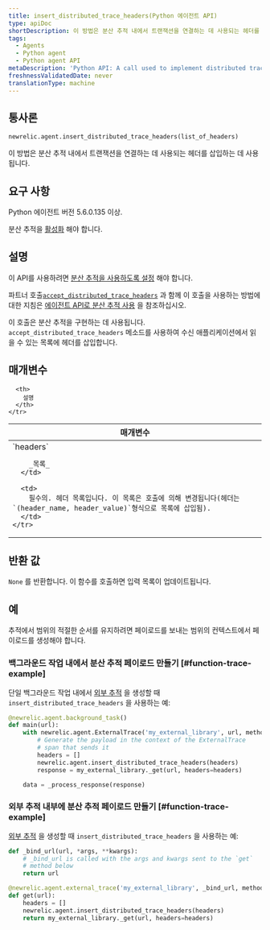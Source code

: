 ```yaml
---
title: insert_distributed_trace_headers(Python 에이전트 API)
type: apiDoc
shortDescription: 이 방법은 분산 추적 내에서 트랜잭션을 연결하는 데 사용되는 헤더를 삽입하는 데 사용됩니다.
tags:
  - Agents
  - Python agent
  - Python agent API
metaDescription: 'Python API: A call used to implement distributed tracing.'
freshnessValidatedDate: never
translationType: machine
---
```


## 통사론

```py
newrelic.agent.insert_distributed_trace_headers(list_of_headers)
```

이 방법은 분산 추적 내에서 트랜잭션을 연결하는 데 사용되는 헤더를 삽입하는 데 사용됩니다.

## 요구 사항

Python 에이전트 버전 5.6.0.135 이상.

분산 추적을 [활성화](/docs/enable-distributed-tracing#python) 해야 합니다.

## 설명

이 API를 사용하려면 [분산 추적을 사용하도록 설정](/docs/enable-distributed-tracing) 해야 합니다.

파트너 호출[`accept_distributed_trace_headers`](/docs/agents/python-agent/python-agent-api/acceptdistributedtraceheaders-python-agent-api) 과 함께 이 호출을 사용하는 방법에 대한 지침은 [에이전트 API로 분산 추적 사용](/docs/enable-distributed-tracing#agent-apis) 을 참조하십시오.

이 호출은 분산 추적을 구현하는 데 사용됩니다. `accept_distributed_trace_headers` 메소드를 사용하여 수신 애플리케이션에서 읽을 수 있는 목록에 헤더를 삽입합니다.

## 매개변수

<table>
  <thead>
    <tr>
      <th width="25%">
        매개변수
      </th>

      <th>
        설명
      </th>
    </tr>
  </thead>

  <tbody>
    <tr>
      <td>
        `headers`

        _목록_
      </td>

      <td>
        필수의. 헤더 목록입니다. 이 목록은 호출에 의해 변경됩니다(헤더는 `(header_name, header_value)`형식으로 목록에 삽입됨).
      </td>
    </tr>
  </tbody>
</table>

## 반환 값

`None` 를 반환합니다. 이 함수를 호출하면 입력 목록이 업데이트됩니다.

## 예

<Callout variant="important">
  추적에서 범위의 적절한 순서를 유지하려면 페이로드를 보내는 범위의 컨텍스트에서 페이로드를 생성해야 합니다.
</Callout>

### 백그라운드 작업 내에서 분산 추적 페이로드 만들기 [#function-trace-example]

단일 백그라운드 작업 내에서 [외부 추적](/docs/agents/python-agent/python-agent-api/external-trace) 을 생성할 때 `insert_distributed_trace_headers` 을 사용하는 예:

```py
@newrelic.agent.background_task()
def main(url):
    with newrelic.agent.ExternalTrace('my_external_library', url, method='GET'):
        # Generate the payload in the context of the ExternalTrace
        # span that sends it
        headers = []
        newrelic.agent.insert_distributed_trace_headers(headers)
        response = my_external_library._get(url, headers=headers)

    data = _process_response(response)
```

### 외부 추적 내부에 분산 추적 페이로드 만들기 [#function-trace-example]

[외부 추적](/docs/agents/python-agent/python-agent-api/external-trace) 을 생성할 때 `insert_distributed_trace_headers` 을 사용하는 예:

```py
def _bind_url(url, *args, **kwargs):
    # _bind_url is called with the args and kwargs sent to the `get`
    # method below
    return url

@newrelic.agent.external_trace('my_external_library', _bind_url, method='GET')
def get(url):
    headers = []
    newrelic.agent.insert_distributed_trace_headers(headers)
    return my_external_library._get(url, headers=headers)
```